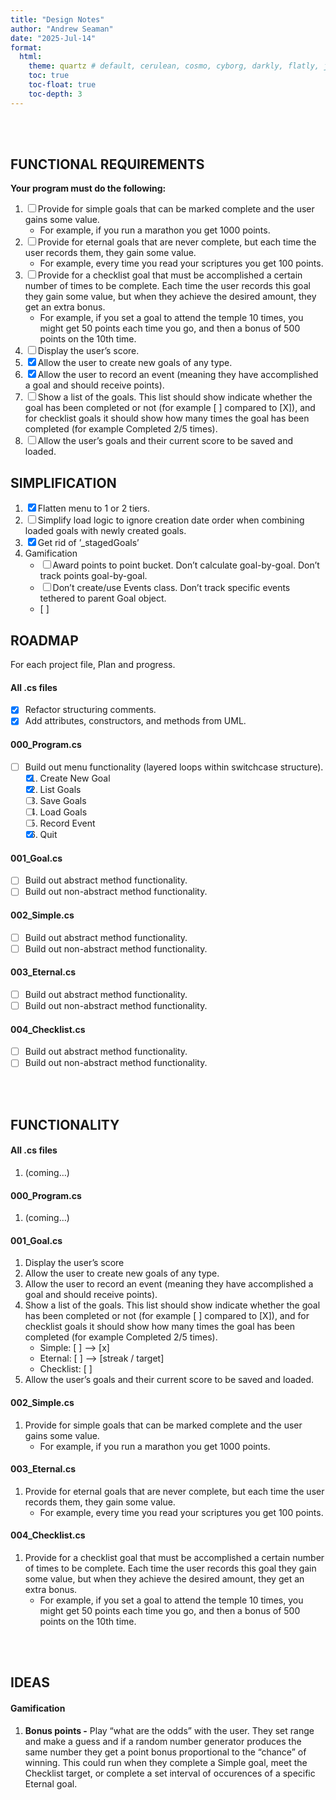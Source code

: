 ```yaml
---
title: "Design Notes"
author: "Andrew Seaman"
date: "2025-Jul-14"
format:
  html:
    theme: quartz # default, cerulean, cosmo, cyborg, darkly, flatly, journal, litera, lumen, lux, materia, minty, morph, pulse, quartz, sandstone, simplex, sketchy, slate, solar, spacelab, superhero, united, vapor, yeti, zephyr
    toc: true
    toc-float: true
    toc-depth: 3
---
```


</BR> </BR>

<!-- —————————————————————————————————————————————————————————————————————————————————————————— -->
## FUNCTIONAL REQUIREMENTS
<!-- —————————————————————————————————————————————————————————————————————————————————————————— -->

**Your program must do the following:**

1. [ ] Provide for simple goals that can be marked complete and the user gains some value.
    - For example, if you run a marathon you get 1000 points.
2. [ ] Provide for eternal goals that are never complete, but each time the user records them, they gain some value.
    - For example, every time you read your scriptures you get 100 points.
3. [ ] Provide for a checklist goal that must be accomplished a certain number of times to be complete. Each time the user records this goal they gain some value, but when they achieve the desired amount, they get an extra bonus.
    - For example, if you set a goal to attend the temple 10 times, you might get 50 points each time you go, and then a bonus of 500 points on the 10th time.
4. [ ] Display the user's score.
5. [x] Allow the user to create new goals of any type.
6. [x] Allow the user to record an event (meaning they have accomplished a goal and should receive points).
7. [ ] Show a list of the goals. This list should show indicate whether the goal has been completed or not (for example [ ] compared to [X]), and for checklist goals it should show how many times the goal has been completed (for example Completed 2/5 times).
8. [ ] Allow the user's goals and their current score to be saved and loaded.

<!-- —————————————————————————————————————————————————————————————————————————————————————————— -->
## SIMPLIFICATION
<!-- —————————————————————————————————————————————————————————————————————————————————————————— -->

1. [x] Flatten menu to 1 or 2 tiers.
2. [ ] Simplify load logic to ignore creation date order when combining loaded goals with newly created goals.
3. [x] Get rid of '_stagedGoals'
4. Gamification
    - [ ] Award points to point bucket. Don't calculate goal-by-goal. Don't track points goal-by-goal.
    - [ ] Don't create/use Events class. Don't track specific events tethered to parent Goal object.
    - [ ] 

<!-- —————————————————————————————————————————————————————————————————————————————————————————— -->
## ROADMAP
<!-- —————————————————————————————————————————————————————————————————————————————————————————— -->

For each project file, Plan and progress.

#### All .cs files
- [x] Refactor structuring comments.
- [x] Add attributes, constructors, and methods from UML.
<!-- - [ ]  -->

#### 000_Program.cs
- [ ] Build out menu functionality (layered loops within switchcase structure).
    1. [x] Create New Goal
    2. [x] List Goals
    3. [ ] Save Goals
    4. [ ] Load Goals
    5. [ ] Record Event
    <!-- 2. [ ] TopMenu: Level 2 (Customization)
        1. [ ] Update username
        2. [ ] Delete account (perhaps name the goals.(txt/csv/json) file after the user and delete that file.) -->
    6. [x] Quit

#### 001_Goal.cs
- [ ] Build out abstract method functionality.
- [ ] Build out non-abstract method functionality.

#### 002_Simple.cs
- [ ] Build out abstract method functionality.
- [ ] Build out non-abstract method functionality.

#### 003_Eternal.cs
- [ ] Build out abstract method functionality.
- [ ] Build out non-abstract method functionality.

#### 004_Checklist.cs
- [ ] Build out abstract method functionality.
- [ ] Build out non-abstract method functionality.

</BR> </BR>

<!-- —————————————————————————————————————————————————————————————————————————————————————————— -->
## FUNCTIONALITY
<!-- —————————————————————————————————————————————————————————————————————————————————————————— -->

#### All .cs files

1. (coming...)

#### 000_Program.cs

1. (coming...)

#### 001_Goal.cs

1. Display the user's score
2. Allow the user to create new goals of any type.
3. Allow the user to record an event (meaning they have accomplished a goal and should receive points).
4. Show a list of the goals. This list should show indicate whether the goal has been completed or not (for example [ ] compared to [X]), and for checklist goals it should show how many times the goal has been completed (for example Completed 2/5 times).
    - Simple: [ ] --> [x]
    - Eternal: [ ] --> [streak / target]
    - Checklist: [ ]
5. Allow the user's goals and their current score to be saved and loaded.

#### 002_Simple.cs

1. Provide for simple goals that can be marked complete and the user gains some value.
    - For example, if you run a marathon you get 1000 points.

#### 003_Eternal.cs

1. Provide for eternal goals that are never complete, but each time the user records them, they gain some value.
    - For example, every time you read your scriptures you get 100 points.

#### 004_Checklist.cs

1. Provide for a checklist goal that must be accomplished a certain number of times to be complete. Each time the user records this goal they gain some value, but when they achieve the desired amount, they get an extra bonus.
    - For example, if you set a goal to attend the temple 10 times, you might get 50 points each time you go, and then a bonus of 500 points on the 10th time.

</BR> </BR>

<!-- —————————————————————————————————————————————————————————————————————————————————————————— -->
## IDEAS
<!-- —————————————————————————————————————————————————————————————————————————————————————————— -->

#### Gamification

1. **Bonus points -** Play "what are the odds" with the user. They set range and make a guess and if a random number generator produces the same number they get a point bonus proportional to the "chance" of winning. This could run when they complete a Simple goal, meet the Checklist target, or complete a set interval of occurences of a specific Eternal goal.